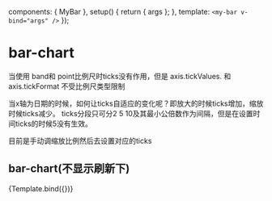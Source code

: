 

<Meta title="D3/bar" component={MyBar} argTypes={{}} />

  components: { MyBar },
  setup() {
    return { args };
  },
  template: `<my-bar v-bind="args" />`
});

# bar-chart
当使用 band和 point比例尺时ticks没有作用，但是 axis.tickValues. 和 axis.tickFormat 不受比例尺类型限制
  
当x轴为日期的时候，如何让ticks自适应的变化呢？即放大的时候ticks增加，缩放时候ticks减少。
ticks分段只可分2 5 10及其最小公倍数作为间隔，但是在设置时间ticks的时候5没有生效。

目前是手动调缩放比例然后去设置对应的ticks
## bar-chart(不显示刷新下)

<Canvas>
  <Story
    name="default"
    args={{
      n: 1,
    }}
  >
    {Template.bind({})}
  </Story>
</Canvas>

<ArgsTable story="default" />
